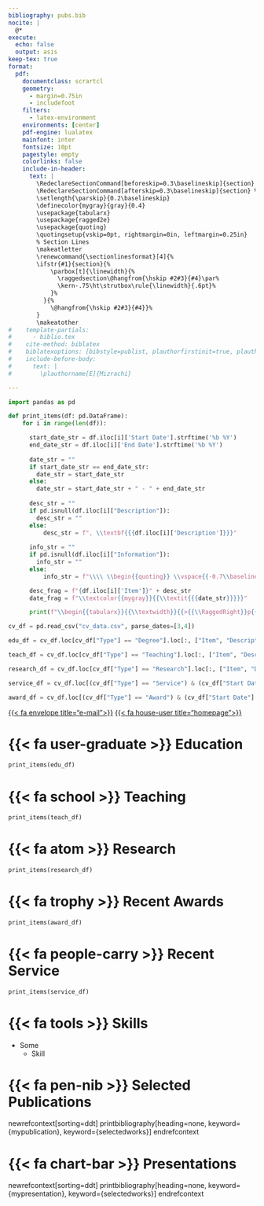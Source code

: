 ```yaml
---
bibliography: pubs.bib
nocite: |
  @*
execute:
  echo: false
  output: asis
keep-tex: true
format: 
  pdf:
    documentclass: scrartcl
    geometry:
      - margin=0.75in
      - includefoot
    filters:
      - latex-environment
    environments: [center]
    pdf-engine: lualatex
    mainfont: inter
    fontsize: 10pt
    pagestyle: empty
    colorlinks: false
    include-in-header:
      text: |
        \RedeclareSectionCommand[beforeskip=0.3\baselineskip]{section} % Less space before section heading
        \RedeclareSectionCommand[afterskip=0.3\baselineskip]{section} % Less space after section heading
        \setlength{\parskip}{0.2\baselineskip}
        \definecolor{mygray}{gray}{0.4}
        \usepackage{tabularx}
        \usepackage{ragged2e}
        \usepackage{quoting}
        \quotingsetup{vskip=0pt, rightmargin=0in, leftmargin=0.25in}
        % Section Lines
        \makeatletter
        \renewcommand{\sectionlinesformat}[4]{%
        \ifstr{#1}{section}{%
            \parbox[t]{\linewidth}{%
              \raggedsection\@hangfrom{\hskip #2#3}{#4}\par%
              \kern-.75\ht\strutbox\rule{\linewidth}{.6pt}%
            }%
          }{%
            \@hangfrom{\hskip #2#3}{#4}}% 
        }
        \makeatother
#    template-partials:
#      - biblio.tex
#    cite-method: biblatex
#    biblatexoptions: [bibstyle=publist, plauthorfirstinit=true, plauthorhandling=highlight, plnumbering=none, hlyear=true, marginyear=false, linktitles=all, doi=false, url=false, isbn=false, eprint=false]
#    include-before-body:
#      text: |
#        \plauthorname[E]{Mizrachi}

---
```


```python
import pandas as pd

def print_items(df: pd.DataFrame):
    for i in range(len(df)):

      start_date_str = df.iloc[i]['Start Date'].strftime('%b %Y')
      end_date_str = df.iloc[i]['End Date'].strftime('%b %Y')
      
      date_str = ""
      if start_date_str == end_date_str:
        date_str = start_date_str
      else:
        date_str = start_date_str + " - " + end_date_str
      
      desc_str = ""
      if pd.isnull(df.iloc[i]["Description"]):
        desc_str = ""
      else:
          desc_str = f", \\textbf{{{df.iloc[i]['Description']}}}"
      
      info_str = ""
      if pd.isnull(df.iloc[i]["Information"]):
        info_str = ""
      else:
          info_str = f"\\\\ \\begin{{quoting}} \\vspace{{-0.7\\baselineskip}} {df.iloc[i]['Information']} \\vspace{{-\\baselineskip}} \\end{{quoting}}"

      desc_frag = f"{df.iloc[i]['Item']}" + desc_str
      date_frag = f"\\textcolor{{mygray}}{{\\textit{{{date_str}}}}}"

      print(f"\\begin{{tabularx}}{{\\textwidth}}{{>{{\\RaggedRight}}p{{0.75\\textwidth}}  >{{\\RaggedLeft}}X}} {desc_frag} & {date_frag} {info_str} \end{{tabularx}} \n")

cv_df = pd.read_csv("cv_data.csv", parse_dates=[3,4])

edu_df = cv_df.loc[cv_df["Type"] == "Degree"].loc[:, ["Item", "Description", "Start Date", "End Date", "Information"]]

teach_df = cv_df.loc[cv_df["Type"] == "Teaching"].loc[:, ["Item", "Description", "Start Date", "End Date", "Information"]]

research_df = cv_df.loc[cv_df["Type"] == "Research"].loc[:, ["Item", "Description", "Start Date", "End Date", "Information"]]

service_df = cv_df.loc[(cv_df["Type"] == "Service") & (cv_df["Start Date"] > "2017-01-01")].loc[:, ["Item", "Description", "Start Date", "End Date", "Information"]]

award_df = cv_df.loc[(cv_df["Type"] == "Award") & (cv_df["Start Date"] > "2017-01-01")].loc[:, ["Item", "Description", "Start Date", "End Date", "Information"]]
```

::: {.center} 

\begin{LARGE}Eli Mizrachi\end{LARGE}

\begin{small}they/them/theirs | PhD Candidate | Physics\end{small}

[{{< fa envelope title="e-mail">}}](mailto:emiz@umd.edu) 
[{{< fa house-user title="homepage">}}](https://e-miz.github.io)

:::

# {{< fa user-graduate >}} Education

```python
print_items(edu_df)
```

# {{< fa school >}} Teaching

```python
print_items(teach_df)
```

# {{< fa atom >}} Research

```python
print_items(research_df)
```

# {{< fa trophy >}} Recent Awards

```python
print_items(award_df)
```

# {{< fa people-carry >}} Recent Service

```python
print_items(service_df)
```

# {{< fa tools >}} Skills

* Some
  * Skill

# {{< fa pen-nib >}} Selected Publications

newrefcontext[sorting=ddt]
printbibliography[heading=none, keyword={mypublication}, keyword={selectedworks}]
endrefcontext

# {{< fa chart-bar >}} Presentations

newrefcontext[sorting=ddt]
printbibliography[heading=none, keyword={mypresentation}, keyword={selectedworks}]
endrefcontext